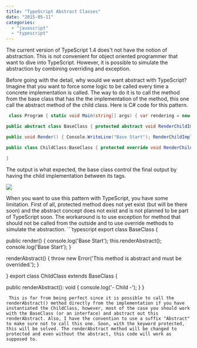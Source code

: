 ```yaml
---
title: "TypeScript Abstract Classes"
date: "2015-05-11"
categories: 
  - "javascript"
  - "typescript"
---
```


The current version of TypeScript 1.4 does't not have the notion of abstraction. This is not convenient for object oriented programmer that want to dive into TypeScript. However, it is possible to simulate the abstraction by combining overriding and exception.

Before going with the detail, why would we want abstract with TypeScript? Imagine that you want to force some logic to be called every time a concrete implementation is called. The way to do it is to call the method from the base class that has the the implementation of the method, this one call the abstract method of the child class. Here is C# code for this pattern.


```csharp
 class Program { static void Main(string[] args) { var rendering = new ChildClass(); rendering.Render(); Console.ReadLine(); } }

public abstract class BaseClass { protected abstract void RenderChildImplementation();

public void Render() { Console.WriteLine("Base Start"); RenderChildImplementation(); Console.WriteLine("Base End"); } }

public class ChildClass:BaseClass { protected override void RenderChildImplementation() { Console.WriteLine("- Child -"); }

} 
```

The output is what expected, the base class control the final output by having the child implementation between its tags.

![](images/Abstract.png)

When you want to use this pattern with TypeScript, you have some limitation. First of all, protected method does not yet exist (but will be there soon) and the abstract concept does not exist and is not planned to be part of TypeScript soon. The workaround is to use exception for method that should not be called from the outside and to use override methods to simulate the abstraction. ```typescript
export class BaseClass {

public render() { console.log('Base Start'); this.renderAbstract(); console.log('Base Start'); }

renderAbstract() { throw new Error('This method is abstract and must be overrided.'); }

} export class ChildClass extends BaseClass {

public renderAbstract(): void { console.log('- Child -'); } } 
``` 
 This is far from being perfect since it is possible to call the renderAbstract() method directly from the implementation if you have instantiated the ChildClass, however, most of the case you should work with the BaseClass (or an interface) and abstract out this renderAbstract. Also, I have the convention to use a suffix "Abstract" to make sure not to call this one. Soon, with the keyword protected, this will be solved. The renderAbstract method will be changed to protected and even without the abstract, this code will work as supposed to.
